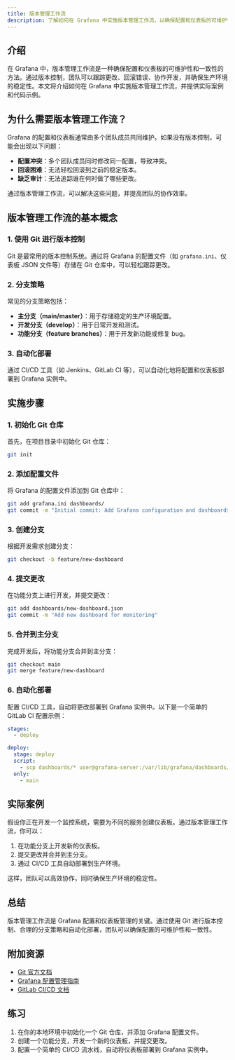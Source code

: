 ```yaml
---
title: 版本管理工作流
description: 了解如何在 Grafana 中实施版本管理工作流，以确保配置和仪表板的可维护性和一致性。
---
```


## 介绍

在 Grafana 中，版本管理工作流是一种确保配置和仪表板的可维护性和一致性的方法。通过版本控制，团队可以跟踪更改、回滚错误、协作开发，并确保生产环境的稳定性。本文将介绍如何在 Grafana 中实施版本管理工作流，并提供实际案例和代码示例。

## 为什么需要版本管理工作流？

Grafana 的配置和仪表板通常由多个团队成员共同维护。如果没有版本控制，可能会出现以下问题：

- **配置冲突**：多个团队成员同时修改同一配置，导致冲突。
- **回滚困难**：无法轻松回滚到之前的稳定版本。
- **缺乏审计**：无法追踪谁在何时做了哪些更改。

通过版本管理工作流，可以解决这些问题，并提高团队的协作效率。

## 版本管理工作流的基本概念

### 1. 使用 Git 进行版本控制

Git 是最常用的版本控制系统。通过将 Grafana 的配置文件（如 `grafana.ini`、仪表板 JSON 文件等）存储在 Git 仓库中，可以轻松跟踪更改。

### 2. 分支策略

常见的分支策略包括：

- **主分支（main/master）**：用于存储稳定的生产环境配置。
- **开发分支（develop）**：用于日常开发和测试。
- **功能分支（feature branches）**：用于开发新功能或修复 bug。

### 3. 自动化部署

通过 CI/CD 工具（如 Jenkins、GitLab CI 等），可以自动化地将配置和仪表板部署到 Grafana 实例中。

## 实施步骤

### 1. 初始化 Git 仓库

首先，在项目目录中初始化 Git 仓库：

```bash
git init
```

### 2. 添加配置文件

将 Grafana 的配置文件添加到 Git 仓库中：

```bash
git add grafana.ini dashboards/
git commit -m "Initial commit: Add Grafana configuration and dashboards"
```

### 3. 创建分支

根据开发需求创建分支：

```bash
git checkout -b feature/new-dashboard
```

### 4. 提交更改

在功能分支上进行开发，并提交更改：

```bash
git add dashboards/new-dashboard.json
git commit -m "Add new dashboard for monitoring"
```

### 5. 合并到主分支

完成开发后，将功能分支合并到主分支：

```bash
git checkout main
git merge feature/new-dashboard
```

### 6. 自动化部署

配置 CI/CD 工具，自动将更改部署到 Grafana 实例中。以下是一个简单的 GitLab CI 配置示例：

```yaml
stages:
  - deploy

deploy:
  stage: deploy
  script:
    - scp dashboards/* user@grafana-server:/var/lib/grafana/dashboards/
  only:
    - main
```

## 实际案例

假设你正在开发一个监控系统，需要为不同的服务创建仪表板。通过版本管理工作流，你可以：

1. 在功能分支上开发新的仪表板。
2. 提交更改并合并到主分支。
3. 通过 CI/CD 工具自动部署到生产环境。

这样，团队可以高效协作，同时确保生产环境的稳定性。

## 总结

版本管理工作流是 Grafana 配置和仪表板管理的关键。通过使用 Git 进行版本控制、合理的分支策略和自动化部署，团队可以确保配置的可维护性和一致性。

## 附加资源

- [Git 官方文档](https://git-scm.com/doc)
- [Grafana 配置管理指南](https://grafana.com/docs/grafana/latest/administration/configuration/)
- [GitLab CI/CD 文档](https://docs.gitlab.com/ee/ci/)

## 练习

1. 在你的本地环境中初始化一个 Git 仓库，并添加 Grafana 配置文件。
2. 创建一个功能分支，开发一个新的仪表板，并提交更改。
3. 配置一个简单的 CI/CD 流水线，自动将仪表板部署到 Grafana 实例中。
